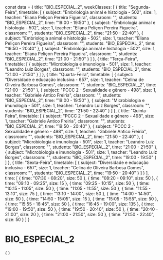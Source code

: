 const data = {
  title: "BIO_ESPECIAL_2",
  weekClasses: [
    {
      title: "Segunda-Feira",
      timetable: [
        {
          subject: "Embriologia animal e histologia - 502",
          size: 1,
          teacher: "Eliana Peliçon Pereira Figueira",
          classroom: "",
          students: "BIO_ESPECIAL_2",
          time: "19:00 - 19:50"
        },
        {
          subject: "Embriologia animal e histologia - 502",
          size: 1,
          teacher: "Eliana Peliçon Pereira Figueira",
          classroom: "",
          students: "BIO_ESPECIAL_2",
          time: "21:50 - 22:40"
        },
        {
          subject: "Embriologia animal e histologia - 502",
          size: 1,
          teacher: "Eliana Peliçon Pereira Figueira",
          classroom: "",
          students: "BIO_ESPECIAL_2",
          time: "19:50 - 20:40"
        },
        {
          subject: "Embriologia animal e histologia - 502",
          size: 1,
          teacher: "Eliana Peliçon Pereira Figueira",
          classroom: "",
          students: "BIO_ESPECIAL_2",
          time: "21:00 - 21:50"
        }
      ]
    },
    {
      title: "Terça-Feira",
      timetable: [
        {
          subject: "Microbiologia e imunologia - 501",
          size: 1,
          teacher: "Leandro Luiz Borges",
          classroom: "",
          students: "BIO_ESPECIAL_2",
          time: "21:00 - 21:50"
        }
      ]
    },
    {
      title: "Quarta-Feira",
      timetable: [
        {
          subject: "Diversidade e educação inclusiva - 657",
          size: 1,
          teacher: "Celina de Oliveira Barbosa Gomes",
          classroom: "",
          students: "BIO_ESPECIAL_2",
          time: "21:00 - 21:50"
        },
        {
          subject: "PCCC 2 - Sexualidade e gênero - 498",
          size: 1,
          teacher: "Gabriele Antico Freiria",
          classroom: "",
          students: "BIO_ESPECIAL_2",
          time: "19:00 - 19:50"
        },
        {
          subject: "Microbiologia e imunologia - 501",
          size: 1,
          teacher: "Leandro Luiz Borges",
          classroom: "",
          students: "BIO_ESPECIAL_2",
          time: "21:50 - 22:40"
        }
      ]
    },
    {
      title: "Quinta-Feira",
      timetable: [
        {
          subject: "PCCC 2 - Sexualidade e gênero - 498",
          size: 1,
          teacher: "Gabriele Antico Freiria",
          classroom: "",
          students: "BIO_ESPECIAL_2",
          time: "19:50 - 20:40"
        },
        {
          subject: "PCCC 2 - Sexualidade e gênero - 498",
          size: 1,
          teacher: "Gabriele Antico Freiria",
          classroom: "",
          students: "BIO_ESPECIAL_2",
          time: "21:50 - 22:40"
        },
        {
          subject: "Microbiologia e imunologia - 501",
          size: 1,
          teacher: "Leandro Luiz Borges",
          classroom: "",
          students: "BIO_ESPECIAL_2",
          time: "21:00 - 21:50"
        },
        {
          subject: "Microbiologia e imunologia - 501",
          size: 1,
          teacher: "Leandro Luiz Borges",
          classroom: "",
          students: "BIO_ESPECIAL_2",
          time: "19:00 - 19:50"
        }
      ]
    },
    {
      title: "Sexta-Feira",
      timetable: [
        {
          subject: "Diversidade e educação inclusiva - 657",
          size: 1,
          teacher: "Celina de Oliveira Barbosa Gomes",
          classroom: "",
          students: "BIO_ESPECIAL_2",
          time: "19:50 - 20:40"
        }
      ]
    }
  ],
  time: [
    {
      time: "07:30 - 08:20",
      size: 50
    },
    {
      time: "08:20 - 09:10",
      size: 50
    },
    {
      time: "09:10 - 09:25",
      size: 15
    },
    {
      time: "09:25 - 10:15",
      size: 50
    },
    {
      time: "10:15 - 11:05",
      size: 50
    },
    {
      time: "11:05 - 11:55",
      size: 50
    },
    {
      time: "11:55 - 13:10",
      size: 75
    },
    {
      time: "13:10 - 14:00",
      size: 50
    },
    {
      time: "14:00 - 14:50",
      size: 50
    },
    {
      time: "14:50 - 15:05",
      size: 15
    },
    {
      time: "15:05 - 15:55",
      size: 50
    },
    {
      time: "15:55 - 16:45",
      size: 50
    },
    {
      time: "16:45 - 19:00",
      size: 135
    },
    {
      time: "19:00 - 19:50",
      size: 50
    },
    {
      time: "19:50 - 20:40",
      size: 50
    },
    {
      time: "20:40 - 21:00",
      size: 20
    },
    {
      time: "21:00 - 21:50",
      size: 50
    },
    {
      time: "21:50 - 22:40",
      size: 50
    }
  ]
}

# BIO_ESPECIAL_2

<div>
    {
        <Grid
            title={data.title} 
            weekClasses={data.weekClasses} 
            time={data.time}
        />
    }
</div>